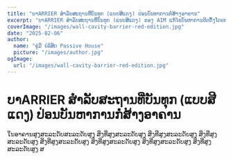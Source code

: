 ```yaml
---
title: "ບາARRIER ສໍາລັບສະຖານທີ່ບັນທຸກ (ແບບສີແດງ) ປ່ອນບັນຫາການກໍ່ສ້າງອາຄານ"
excerpt: "ບາARRIER ສໍາລັບສະຖານທີ່ບັນທຸກ (ແບບສີແດງ) ຂອງ AIM ແກ້ໄຂບັນຫາການຕິດຕັ້ງໂດຍການລວມກັບຊັດສະຖານສະດວກສໍາລັບການສໍາລັບສະຖານທີ່ບັນທຸກໃນຂະບວນການປ່ອນບັນຫາການສໍາລັບສະຖານທີ່ບັນທຸກແບບສີແດງ ໃນຂະບວນການປ່ອນບັນຫາການສໍາລັບສະຖານທີ່ບັນທຸກ."
coverImage: "/images/wall-cavity-barrier-red-edition.jpg"
date: "2025-02-06"
author:
  name: "ຄູ່ມື ບໍລິສັດ Passive House"
  picture: "/images/author.jpg"
ogImage:
  url: "/images/wall-cavity-barrier-red-edition.jpg"
---
```


# ບາARRIER ສໍາລັບສະຖານທີ່ບັນທຸກ (ແບບສີແດງ) ປ່ອນບັນຫາການກໍ່ສ້າງອາຄານ

ໃນອາຄານສູງສະລະດັບສະລະດັບສູງ ສິ່ງທີ່ສູງສະລະດັບສູງ ສິ່ງທີ່ສູງສະລະດັບສູງ ສິ່ງທີ່ສູງສະລະດັບສູງ ສິ່ງທີ່ສູງສະລະດັບສູງ ສິ່ງທີ່ສູງສະລະດັບສູງ ສິ່ງທີ່ສູງສະລະດັບສູງ ສິ່ງທີ່ສູງສະລະດັບສູງ ສ